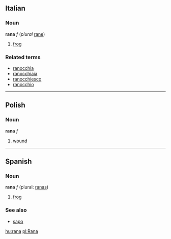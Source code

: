 ==Italian==
===Noun===
'''rana''' ''f'' (''plural'' [[rane]])

# [[frog]]

===Related terms===
*[[ranocchia]]
*[[ranocchiaia]]
*[[ranocchiesco]]
*[[ranocchio]]

----

==Polish==
===Noun===
'''rana''' ''f''
# [[wound]]
----

==Spanish==
===Noun===
'''rana''' ''f'' (plural: [[ranas]])

# [[frog]]

===See also===
*[[sapo]]

[[hu:rana]]
[[pl:Rana]]